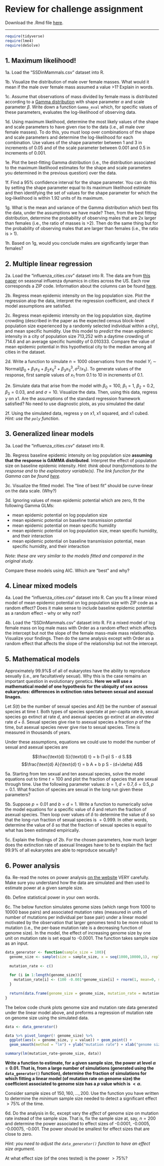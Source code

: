 # Review for challenge assignment {-}

Download the .Rmd file [here](review-for-challenge.Rmd).

-----------------------------

```r
require(tidyverse)
require(lme4)
require(deSolve)
```

## 1. Maximum likelihood!

1a.  Load the "SSDinMammals.csv" dataset into R.

1b. Visualize the distribution of male over female masses. What would it mean if the male over female mass assumed a value >1? Explain in words.

1c. Assume that observations of mass divided by female mass is distributed according to a [Gamma distribution](https://en.wikipedia.org/wiki/Gamma_distribution) with shape parameter $\alpha$ and scale parameter $\beta$. Write down a function `Gamma_eval` which, for specific values of these parameters, evaluates the log-likelihood of observing data.

1d. Using maximum likelihood, determine the most likely values of the shape and scale parameters to have given rise to the data (i.e., all male over female masses). To do this, you must loop over combinations of the shape and scale parameters and determine the log-likelihood for each combination. Use values of the shape parameter between 1 and 3 in increments of 0.05 and of the scale parameter between 0.001 and 0.5 in increments of 0.001.

1e. Plot the best-fitting Gamma distribution (i.e., the distribution associated to the maximum likelihood estimates for the shape and scale parameters you determined in the previous question) over the data.

1f. Find a $95\%$ confidence interval for the shape parameter. You can do this by setting the shape parameter equal to its maximum likelihood estimate and then identifying the set of values for the shape parameter for which the log-likelihood is within 1.92 units of its maximum.

1g. What is the mean and variance of the Gamma distribution which best fits the data, under the assumptions we have made? Then, from the best fitting distribution, determine the probability of observing males that are 2x larger than females (i.e., the ratio of masses is >2). Then do the same thing but for the probability of observing males that are larger than females (i.e., the ratio is > 1).

1h. Based on 1g, would you conclude males are significantly larger than females?

## 2. Multiple linear regression

2a. Load the "influenza_cities.csv" dataset into R. The data are from [this paper](https://www.science.org/doi/10.1126/science.aat6030) on seasonal influenza dynamics in cities across the US. Each row corresponds a ZIP code. Information about the columns can be found [here](https://github.com/BenjaminDalziel/InfluenzaGeometry).

2b. Regress mean epidemic intensity on the log population size. Plot the regression atop the data, interpret the regression coefficient, and check if model assumptions are satisfied.

2c. Regress mean epidemic intensity on the log population size, daytime crowding (described in the paper as the expected census block-level population size experienced by a randomly selected individual within a city), and mean specific humidity. Use this model to _predict_ the mean epidemic intensity in a city of population size 713,252 with a daytime crowding of 714.6 and an average specific humidity of 0.010333. Compare the value of mean epidemic potential in this hypothetical city to the median among all cities in the dataset.

2d. Write a function to simulate $n=1000$ observations from the model $Y_i \sim \text{Normal}(\beta_0 + \beta_1 x_{1i} + \beta_2 x_{1i}^2 + \beta_3 x_{1i}^3, \sigma^2/x_{1i})$. To generate values of the response, first sample values of $x_1$ from 0.1 to 10 in increments of 0.1.

2e. Simulate data that arise from the model with $\beta_0 = 100$, $\beta_1 = 1$, $\beta_2 = 0.2$, $\beta_3 = 0.03$, and and $\sigma = 10$. Visualize the data. Then, using this data, regress y on x1. Are the assumptions of the standard regression framework satisfied? No need to use diagnostic plots, as you simulated the data!

2f. Using the simulated data, regress y on x1, x1 squared, and x1 cubed. _Hint: use the `poly` function_.

## 3. Generalized linear models

3a. Load the "influenza_cities.csv" dataset into R.

3b. Regress baseline epidemic intensity on log population size **assuming that the response is GAMMA distributed**. Interpret the effect of population size on baseline epidemic intensity. _Hint: think about transformations to the response and to the explanatory variable(s). The link function for the Gamma can be found [here](https://en.wikipedia.org/wiki/Generalized_linear_model)._

3c. Visualize the fitted model. The "line of best fit" should be curve-linear on the data scale. (Why?)

3d. Ignoring values of mean epidemic potential which are zero, fit the following Gamma GLMs:

- mean epidemic potential on log population size
- mean epidemic potential on baseline transmission potential
- mean epidemic potential on mean specific humidity
- mean epidemic potential on log population size, mean specific humidity, and their interaction
- mean epidemic potential on baseline transmission potential, mean specific humidity, and their interaction

_Note: these are very similar to the models fitted and compared in the original study._

Compare these models using AIC. Which are "best" and why?

## 4. Linear mixed models

4a. Load the "influenza_cities.csv" dataset into R. Can you fit a linear mixed model of mean epidemic potential on log population size with ZIP code as a random effect? Does it make sense to include baseline epidemic potential as a random effect -- why or why not?

4b. Load the "SSDinMammals.csv" dataset into R. Fit a mixed model of log female mass on log male mass with Order as a random effect which affects the intercept but not the slope of the female mass-male mass relationship. Visualize your findings. Then do the same analysis except with Order as a random effect that affects the slope of the relationship but not the intercept.

## 5. Mathematical models

Approximately $99.9\%$$ of all of eukaryotes have the ability to reproduce sexually (i.e., are facultatively sexual). Why this is the case remains an important question in evolutionary genetics. **Here we will use a mathematical model of one hypothesis for the ubiquity of sex across eukaryotes: differences in extinction rates between sexual and asexual linages.**

Let $S(t)$ be the number of sexual species and $A(t)$ be the number of asexual species at time $t$. Both types of species spectate at per-capita rate $b$, sexual species go extinct at rate $d$, and asexual species go extinct at an _elevated_ rate $d+\delta$. Sexual species give rise to asexual species a fraction $p$ of the time, but asexual species never give rise to sexual species. Time is measured in thousands of years.

Under these assumptions, equations we could use to model the number of sexual and asexual species are

$$\frac{\text{d} S}{\text{d} t} = b (1-p) S - d S.$$
$$\frac{\text{d} A}{\text{d} t} = b A + b p S - (d+\delta) A$$

5a. Starting from ten sexual and ten asexual species, solve the model equations out to time $t=100$ and plot the fraction of species that are sexual through time. Use the following parameter values: $b=1, d = 0.7, \delta = 0.5, p = 0.1.$ What fraction of species are sexual in the long run given these parameters?

5b. Suppose $p=0.01$ and $b = d = 1$. Write a function to numerically solve the model equations for a specific value of $\delta$ and return the fraction of asexual species. Then loop over values of $\delta$ to determine the value of $\delta$ so that the long-run fraction of sexual species is $=0.999$. In other words, determine the value of $\delta$ so that the fraction of sexual species is equal to what has been estimated empirically.

5c. Explain the findings of 2b. For the chosen parameters, how much larger does the extinction rate of asexual lineages have to be to explain the fact $99.9\%$ of all eukaryotes are able to reproduce sexually?

## 6. Power analysis

6a. Re-read the notes on power analysis [on the website](https://eeb313.github.io/lectures/lec11-linear-models-2.html#power-analysis) VERY carefully. Make sure you understand how the data are simulated and then used to estimate power at a given sample size.

6b. Define statistical power in your own words.

6c. The below function simulates genome sizes (which range from 1000 to 10000 base pairs) and associated mutation rates (measured in units of number of mutations per individual per base pair) under a linear model motivated by the observation that larger genomes tend to be more robust to mutation (i.e., the per-base mutation rate is a decreasing function of genome size). In the model, the effect of increasing genome size by one unit on mutation rate is set equal to -0.0001. The function takes sample size as an input.

```r
data_generator <- function(sample_size = 100){
  genome_size <- sample(size = sample_size, x = seq(1000,10000,1), replace = T)
  
  mutation_rate <- c()
  
  for (i in 1:length(genome_size)){
    mutation_rate[i] <- (100 -0.001*genome_size[i] + rnorm(1, mean=0, sd = 10))*1e-9
  }
  
  return(data.frame(genome_size = genome_size, mutation_rate = mutation_rate))
}
```

The below code chunk plots genome size and mutation rate data generated under the linear model above, and preforms a regression of mutation rate on genome size using the simulated data.

```r
data <- data_generator()

data %>% pivot_longer(! genome_size) %>% 
  ggplot(aes(x = genome_size, y = value)) + geom_point() + 
  geom_smooth(method = "lm") + ylab("mutation rate") + xlab("genome size")

summary(lm(mutation_rate~genome_size, data))
```

**Write a function to estimate, for a given sample size, the power at level $\alpha = 0.01$. That is, from a large number of simulations (generated using the `data_generator()` function), determine the fraction of simulations for which fitting a linear model (of mutation rate on genome size) the coefficient associated to genome size has a $p$ value which is $< \alpha$.**

Consider sample sizes of $150,160,...,200$. Use the function you have written to determine the _minimum_ sample size needed to detect a significant effect $>75\%$ of the time.

6d. Do the analysis in 6c, except vary the _effect_ of genome size on mutation rate instead of the sample size. That is, fix the sample size at, say, $n=200$ and determine the power associated to effect sizes of -0.0001, -0.0005, -0.00075, -0.001. The power should be smallest for effect sizes that are close to zero.

_Hint: you need to adjust the `data_generator()` function to have an effect size argument._

At what effect size (of the ones tested) is the power $>75\%$?